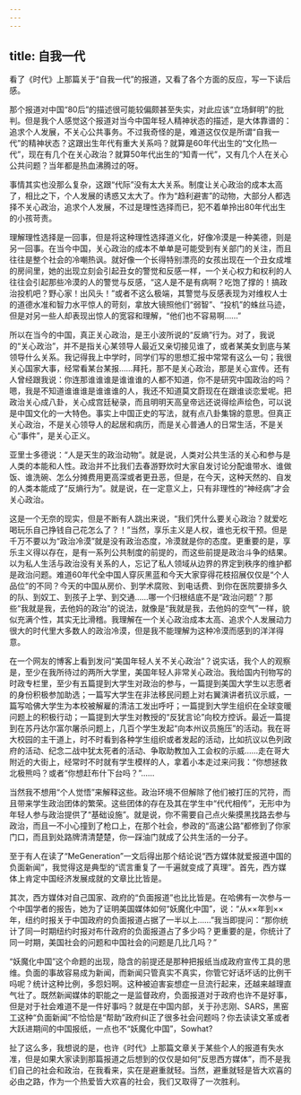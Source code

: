 ```yaml
---
---
---
```

title: 自我一代
---




看了《时代》上那篇关于“自我一代”的报道，又看了各个方面的反应，写一下读后感。

那个报道对中国“80后”的描述很可能较偏颇甚至失实，对此应该“立场鲜明”的批判。但是我个人感觉这个报道对当今中国年轻人精神状态的描述，是大体靠谱的：追求个人发展，不关心公共事务。不过我奇怪的是，难道这仅仅是所谓“自我一代”的精神状态？这跟出生年代有重大关系吗？就算是60年代出生的“文化热一代”，现在有几个在关心政治？就算50年代出生的“知青一代”，又有几个人在关心公共问题？当年都是热血沸腾过的呀。

事情其实也没那么复杂，这跟“代际”没有太大关系。制度让关心政治的成本太高了，相比之下，个人发展的诱惑又太大了。作为“趋利避害”的动物，大部分人都选择不关心政治，追求个人发展，不过是理性选择而已，犯不着单拎出80年代出生的小孩苛责。

理解理性选择是一回事，但是将这种理性选择道义化，好像冷漠是一种美德，则是另一回事。在当今中国，关心政治的成本不单单是可能受到有关部门的关注，而且往往是整个社会的冷嘲热讽。就好像一个长得特别漂亮的女孩出现在一个丑女成堆的房间里，她的出现立刻会引起丑女的警觉和反感一样，一个关心权力和权利的人往往会引起那些冷漠的人的警觉与反感，“这人是不是有病啊？吃饱了撑的！搞政治投机吧？野心家！出风头！”或者不这么极端，其警觉与反感表现为对维权人士的道德水准和智力水平惊人的苛刻，拿放大镜照他们“弱智”、“投机”的蛛丝马迹，但是对另一些人却表现出惊人的宽容和理解，“他们也不容易啊……”

所以在当今的中国，真正关心政治，是王小波所说的“反熵”行为。对了，我说的“关心政治”，并不是指关心某领导人最近又亲切接见谁了，或者某美女到底与某领导什么关系。我记得我上中学时，同学们写的思想汇报中常常有这么一句；我很关心国家大事，经常看某台某报……拜托，那不是关心政治，那是关心宣传。还有人曾经跟我说：你连那谁谁谁是谁谁谁的人都不知道，你不是研究中国政治的吗？嗯，我是不知道谁谁谁是谁谁谁的人，我还不知道莫文蔚现在在跟谁谈恋爱呢。把政治关心成八卦，关心成宫廷秘录，而且明明天高皇帝远还说得绘声绘色，可以说是中国文化的一大特色。事实上中国正史的写法，就有点八卦集锦的意思。但真正关心政治，不是关心领导人的起居和病历，而是关心普通人的日常生活，不是关心“事件”，是关心正义。

亚里士多德说：“人是天生的政治动物”。就是说，人类对公共生活的关心和参与是人类的本能和人性。政治并不比我们去春游野炊时大家自发讨论分配谁带水、谁做饭、谁洗碗、怎么分摊费用更高深或者更丑恶，但是，在今天，这种天然的、自发的人类本能成了“反熵行为”。就是说，在一定意义上，只有非理性的“神经病”才会关心政治。

这是一个无奈的现实，但是不断有人跳出来说，“我们凭什么要关心政治？就爱吃喝玩乐自己挣钱自己花怎么了？！”当然，享乐主义是人权，谁也无权干预。但是千万不要以为“政治冷漠”就是没有政治态度，冷漠就是你的态度。更重要的是，享乐主义得以存在，是有一系列公共制度的前提的，而这些前提是政治斗争的结果。以为私人生活与政治没有关系的人，忘记了私人领域从边界的界定到秩序的维护都是政治问题。难道60年代全中国人穿灰黑蓝和今天大家穿得花枝招展仅仅是“个人品位”的不同？今天的中国从房价、到学术腐败、到电话费、到你在医院要排多久的队、到奴工、到孩子上学、到交通……哪一个归根结底不是“政治问题”？那些“我就是我，去他妈的政治”的说法，就像是“我就是我，去他妈的空气”一样，貌似充满个性，其实无比滑稽。我理解在一个关心政治成本太高、追求个人发展动力很大的时代里大多数人的政治冷漠，但是我不能理解为这种冷漠而感到的洋洋得意。

在一个网友的博客上看到发问“美国年轻人关不关心政治”？说实话，我个人的观察是，至少在我所待过的两所大学里，美国年轻人非常关心政治。我给国内刊物写的时政专栏里，至少有五篇提到大学生对政治的参与，一篇提到美国大学生以志愿者的身份积极参加助选；一篇写大学生在非法移民问题上对右翼演讲者抗议示威，一篇写哈佛大学生为本校被解雇的清洁工发出呼吁；一篇提到大学生组织在全球变暖问题上的积极行动；一篇提到大学生对教授的“反犹言论”向校方控诉。最近一篇提到在苏丹达尔富尔屠杀问题上，几百个学生发起“向本州议员施压”的活动。我在哥大校园的主干道上，时不时看到各种学生组织或者发起的活动，比如抗议以色列政府的活动、纪念二战中犹太死者的活动、争取助教加入工会权的示威……走在哥大附近的大街上，经常时不时就有学生模样的人，拿着小本走过来问我：“你想拯救北极熊吗？或者“你想赶布什下台吗？”……

当然我不想用“个人觉悟”来解释这些。政治环境不但解除了他们被打压的咒符，而且带来学生政治团体的繁荣。这些团体的存在及其在学生中“代代相传”，无形中为年轻人参与政治提供了“基础设施”。就是说，你不需要自己点火柴摸黑找路去参与政治，而且一不小心撞到了枪口上，在那个社会，参政的“高速公路”都修到了你家门口，而且到处路牌清清楚楚，你一踩油门就成了公共生活的一分子。

至于有人在读了“MeGeneration”一文后得出那个结论说“西方媒体就爱报道中国的负面新闻”，我觉得这是典型的“谎言重复了一千遍就变成了真理”。首先，西方媒体上肯定中国经济发展成就的文章比比皆是。

其次，西方媒体对自己国家、政府的“负面报道”也比比皆是。在哈佛有一次参与一个中国学者的报告，她为了证明美国媒体如何“妖魔化中国”，说：“从××年到××年，纽约时报关于中国政府的负面报道占据了一半以上……”我当即提问：“那你统计了同一时期纽约时报对布什政府的负面报道占了多少吗？更重要的是，你统计了同一时期，美国社会的问题和中国社会的问题是几比几吗？”

“妖魔化中国”这个命题的出现，隐含的前提还是那种把报纸当成政府宣传工具的思维。负面的事故容易成为新闻，而新闻只管真实不真实，你管它好话坏话的比例干吗呢？统计这种比例，多怨妇啊。这种被迫害妄想症一旦流行起来，还越来越理直气壮了。既然新闻媒体的职能之一是监督政府，负面报道对于政府也许不是好事，但是对于社会难道不是一件好事吗？就是在中国内部，关于孙志刚、SARS，黑窑工这种“负面新闻”不恰恰是“帮助”政府纠正了很多社会问题吗？你去读读文革或者大跃进期间的中国报纸，一点也不“妖魔化中国”，Sowhat?

扯了这么多，我想说的是，也许《时代》上那篇文章关于某些个人的报道有失水准，但是如果大家读到那篇报道之后想到的仅仅是如何“反思西方媒体”，而不是我们自己的社会和政治，在我看来，实在是避重就轻。当然，避重就轻是皆大欢喜的必由之路，作为一个热爱皆大欢喜的社会，我们又取得了一次胜利。